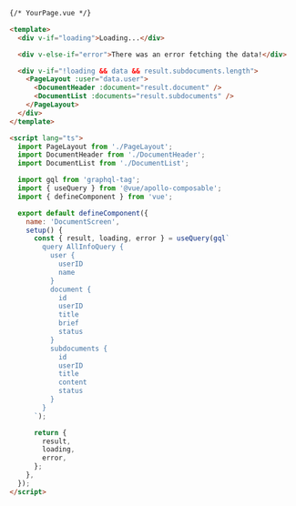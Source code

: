```html
{/* YourPage.vue */}

<template>
  <div v-if="loading">Loading...</div>

  <div v-else-if="error">There was an error fetching the data!</div>

  <div v-if="!loading && data && result.subdocuments.length">
    <PageLayout :user="data.user">
      <DocumentHeader :document="result.document" />
      <DocumentList :documents="result.subdocuments" />
    </PageLayout>
  </div>
</template>

<script lang="ts">
  import PageLayout from './PageLayout';
  import DocumentHeader from './DocumentHeader';
  import DocumentList from './DocumentList';

  import gql from 'graphql-tag';
  import { useQuery } from '@vue/apollo-composable';
  import { defineComponent } from 'vue';

  export default defineComponent({
    name: 'DocumentScreen',
    setup() {
      const { result, loading, error } = useQuery(gql`
        query AllInfoQuery {
          user {
            userID
            name
          }
          document {
            id
            userID
            title
            brief
            status
          }
          subdocuments {
            id
            userID
            title
            content
            status
          }
        }
      `);

      return {
        result,
        loading,
        error,
      };
    },
  });
</script>
```
